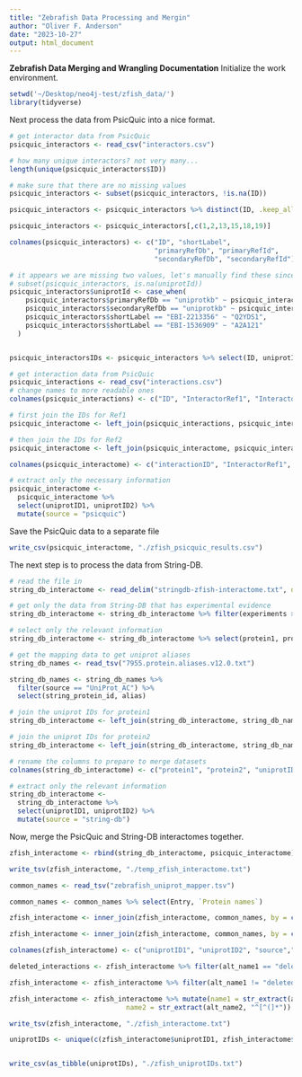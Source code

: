 ```yaml
---
title: "Zebrafish Data Processing and Mergin"
author: "Oliver F. Anderson"
date: "2023-10-27"
output: html_document
---
```


**Zebrafish Data Merging and Wrangling Documentation**
Initialize the work environment.
```r
setwd('~/Desktop/neo4j-test/zfish_data/')
library(tidyverse)
```

Next process the data from PsicQuic into a nice format.
```r
# get interactor data from PsicQuic
psicquic_interactors <- read_csv("interactors.csv")

# how many unique interactors? not very many...
length(unique(psicquic_interactors$ID))

# make sure that there are no missing values
psicquic_interactors <- subset(psicquic_interactors, !is.na(ID))

psicquic_interactors <- psicquic_interactors %>% distinct(ID, .keep_all = TRUE)

psicquic_interactors <- psicquic_interactors[,c(1,2,13,15,18,19)]

colnames(psicquic_interactors) <- c("ID", "shortLabel",
                                    "primaryRefDb", "primaryRefId",
                                    "secondaryRefDb", "secondaryRefId")

# it appears we are missing two values, let's manually find these since there are only 2
# subset(psicquic_interactors, is.na(uniprotId))
psicquic_interactors$uniprotId <- case_when(
    psicquic_interactors$primaryRefDb == "uniprotkb" ~ psicquic_interactors$primaryRefId,
    psicquic_interactors$secondaryRefDb == "uniprotkb" ~ psicquic_interactors$secondaryRefId,
    psicquic_interactors$shortLabel == "EBI-2213356" ~ "Q2YDS1",
    psicquic_interactors$shortLabel == "EBI-1536909" ~ "A2A121"
  )


psicquic_interactorsIDs <- psicquic_interactors %>% select(ID, uniprotId)

# get interaction data from PsicQuic
psicquic_interactions <- read_csv("interactions.csv")
# change names to more readable ones
colnames(psicquic_interactions) <- c("ID", "InteractorRef1", "InteractorRef2")

# first join the IDs for Ref1
psicquic_interactome <- left_join(psicquic_interactions, psicquic_interactorsIDs, by = c("InteractorRef1" = "ID"), relationship="many-to-many")

# then join the IDs for Ref2
psicquic_interactome <- left_join(psicquic_interactome, psicquic_interactorsIDs, by = c("InteractorRef2" = "ID"), relationship="many-to-many")

colnames(psicquic_interactome) <- c("interactionID", "InteractorRef1", "InteractorRef2", 'uniprotID1', "uniprotID2")

# extract only the necessary information
psicquic_interactome <- 
  psicquic_interactome %>% 
  select(uniprotID1, uniprotID2) %>%
  mutate(source = "psicquic")
```

Save the PsicQuic data to a separate file
```r
write_csv(psicquic_interactome, "./zfish_psicquic_results.csv")
```


The next step is to process the data from String-DB.
```r
# read the file in
string_db_interactome <- read_delim("stringdb-zfish-interactome.txt", delim = " ")

# get only the data from String-DB that has experimental evidence
string_db_interactome <- string_db_interactome %>% filter(experiments > 0)

# select only the relevant information
string_db_interactome <- string_db_interactome %>% select(protein1, protein2)

# get the mapping data to get uniprot aliases
string_db_names <- read_tsv("7955.protein.aliases.v12.0.txt")

string_db_names <- string_db_names %>%
  filter(source == "UniProt_AC") %>% 
  select(string_protein_id, alias)

# join the uniprot IDs for protein1
string_db_interactome <- left_join(string_db_interactome, string_db_names, by = c("protein1" = "string_protein_id"), relationship = "many-to-many")

# join the uniprot IDs for protein2
string_db_interactome <- left_join(string_db_interactome, string_db_names, by = c("protein2" = "string_protein_id"), relationship = "many-to-many")

# rename the columns to prepare to merge datasets
colnames(string_db_interactome) <- c("protein1", "protein2", "uniprotID1", "uniprotID2")

# extract only the relevant information
string_db_interactome <- 
  string_db_interactome %>%
  select(uniprotID1, uniprotID2) %>%
  mutate(source = "string-db")
```

Now, merge the PsicQuic and String-DB interactomes together.
```r
zfish_interactome <- rbind(string_db_interactome, psicquic_interactome)
```

```r
write_tsv(zfish_interactome, "./temp_zfish_interactome.txt")
```

```r
common_names <- read_tsv("zebrafish_uniprot_mapper.tsv")

common_names <- common_names %>% select(Entry, `Protein names`)

zfish_interactome <- inner_join(zfish_interactome, common_names, by = c("uniprotID1" = "Entry"))

zfish_interactome <- inner_join(zfish_interactome, common_names, by = c("uniprotID2" = "Entry"))

colnames(zfish_interactome) <- c("uniprotID1", "uniprotID2", "source","alt_name1", "alt_name2")

deleted_interactions <- zfish_interactome %>% filter(alt_name1 == "deleted") %>% filter(alt_name2 == "deleted")

zfish_interactome <- zfish_interactome %>% filter(alt_name1 != "deleted") %>% filter(alt_name2 != "deleted")

zfish_interactome <- zfish_interactome %>% mutate(name1 = str_extract(alt_name1, "^[^(]*"),
                             name2 = str_extract(alt_name2, "^[^(]*"))
```


```r
write_tsv(zfish_interactome, "./zfish_interactome.txt")
```

```r
uniprotIDs <- unique(c(zfish_interactome$uniprotID1, zfish_interactome$uniprotID2))


write_csv(as_tibble(uniprotIDs), "./zfish_uniprotIDs.txt")
```


